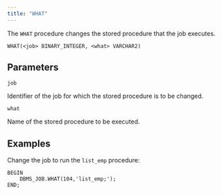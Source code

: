 ```yaml
---
title: "WHAT"
---
```


The `WHAT` procedure changes the stored procedure that the job executes.

```text
WHAT(<job> BINARY_INTEGER, <what> VARCHAR2)
```

## Parameters

`job`

 Identifier of the job for which the stored procedure is to be changed.

`what`

 Name of the stored procedure to be executed.

## Examples

Change the job to run the `list_emp` procedure:

```text
BEGIN
    DBMS_JOB.WHAT(104,'list_emp;');
END;
```

